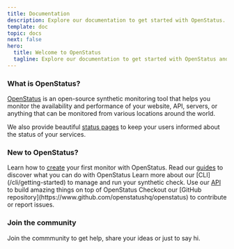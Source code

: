 ```yaml
---
title: Documentation
description: Explore our documentation to get started with OpenStatus.
template: doc
topic: docs
next: false
hero:
  title: Welcome to OpenStatus
  tagline: Explore our documentation to get started with OpenStatus and start monitoring your services.
---
```



### What is OpenStatus?

[OpenStatus](https://www.openstatus.dev) is an open-source synthetic monitoring tool that helps you monitor the availability and performance of your website, API, servers, or anything that can be monitored from various locations around the world.

We also provide beautiful [status pages](/status-page/overview) to keep your users informed about the status of your services.

### New to OpenStatus?


<CardGrid >
	<Card title="Synthetic Monitoring" icon="open-book">
		Learn how to <a href="/monitoring/create-monitor">create</a> your first monitor with OpenStatus.
	</Card>
	<Card title="Guides " icon="rocket">
		Read our <a href="guides/introduction/">guides</a> to discover what you can do with OpenStatus
	</Card>
	<Card title="CLI" icon="seti:shell">
		Learn more about our [CLI](/cli/getting-started) to manage and run your synthetic check.
	</Card>
	<Card title="API Reference" icon="puzzle">
		Use our <a href="https://api.openstatus.dev/v1">API</a> to build amazing things on top of OpenStatus
	</Card>
	<Card title="Open Source" icon="seti:github">
		Checkout our [GitHub repository](https://www.github.com/openstatushq/openstatus) to contribute or report issues.
	</Card>
</CardGrid>


### Join the community

Join the commmunity to get help, share your ideas or just to say hi.

<CardGrid>
<LinkCard href="https://www.openstatus.dev/discord" title="Discord"/>
<LinkCard href="https://bsky.app/profile/openstatus.dev" title="Bluesky" />
</CardGrid>
